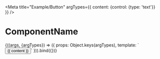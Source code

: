 
<Meta
  title="Example/Button"
  argTypes={{
    content: {control: {type: 'text'}}
  }}
/>

# ComponentName

<Canvas>
  <Story
    name="Common"
    args={{
      content: 'Hello World!'
    }}
  >
    {((args, {argTypes}) => ({
      props: Object.keys(argTypes),
      template: `<button>{{ content }}</button>`
    })).bind({})}
  </Story>
</Canvas>

<ArgsTable story='Common' />
